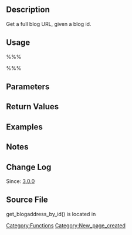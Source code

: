 == Description ==

Get a full blog URL, given a blog id.

== Usage ==
%%%<?php get_blogaddress_by_id( $blog_id ) ?>%%%
== Parameters ==

{{Parameter|$blog_id|integer|Blog ID|required}}

== Return Values ==

{{Return||string|The full blog URL}}

== Examples ==

== Notes ==

== Change Log ==

Since: [[Version 3.0|3.0.0]]

== Source File ==

get_blogaddress_by_id() is located in {{Trac|wp-includes/ms-blogs.php}}

[[Category:Functions]]

[[Category:New_page_created]]